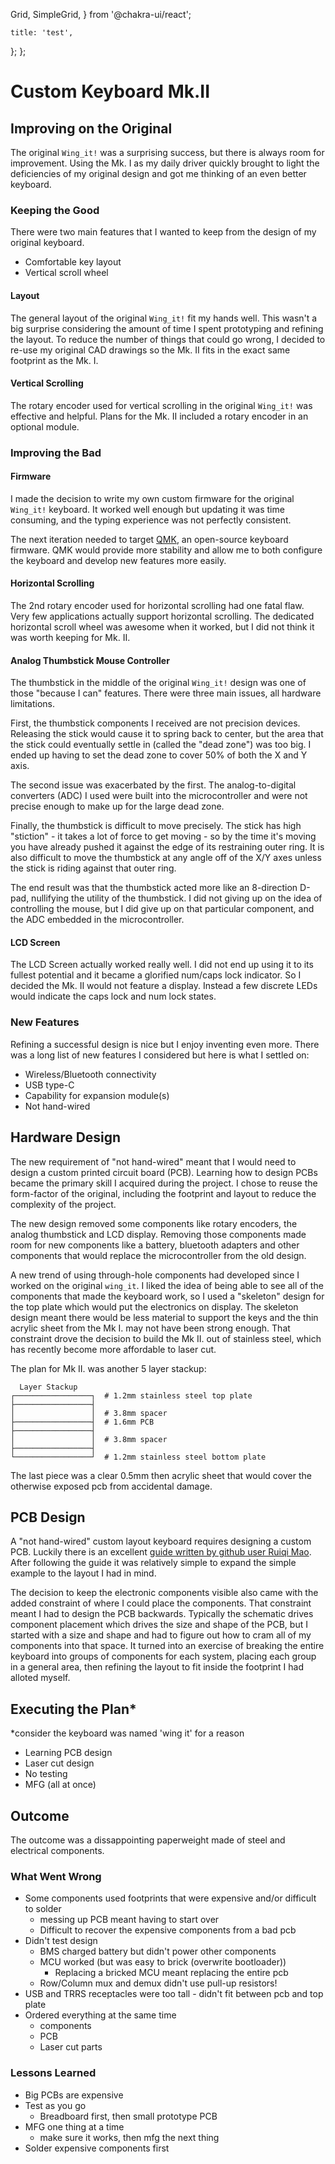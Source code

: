  Grid,
  SimpleGrid,
} from '@chakra-ui/react';

    title: 'test',
};
};



# Custom Keyboard Mk.II
## Improving on the Original


The original `Wing_it!` was a surprising success, but there is always room for
improvement. Using the Mk. I as my daily driver quickly brought to light the deficiencies of
my original design and got me thinking of an even better keyboard.


### Keeping the Good

There were two main features that I wanted to keep from the design of my original keyboard.

- Comfortable key layout
- Vertical scroll wheel

#### Layout

The general layout of the original `Wing_it!` fit my hands well. This wasn't
a big surprise considering the amount of time I spent prototyping and refining the layout.
To reduce the number of things that could go wrong, I decided to re-use my original CAD
drawings so the Mk. II fits in the exact same footprint as the Mk. I.


#### Vertical Scrolling

The rotary encoder used for vertical scrolling in the original `Wing_it!` was
effective and helpful. Plans for the Mk. II included a rotary encoder in an optional module.


### Improving the Bad

#### Firmware

I made the decision to write my own custom firmware for the original `Wing_it!` keyboard.
It worked well enough but updating it was time consuming, and the typing experience was not
perfectly consistent.


The next iteration needed to target [QMK](https://github.com/qmk/qmk_firmware),
an open-source keyboard firmware. QMK would provide more stability and allow me to both
configure the keyboard and develop new features more easily.


#### Horizontal Scrolling

The 2nd rotary encoder used for horizontal scrolling had one fatal flaw. Very few
applications actually support horizontal scrolling. The dedicated horizontal scroll wheel
was awesome when it worked, but I did not think it was worth keeping for Mk. II.


#### Analog Thumbstick Mouse Controller

The thumbstick in the middle of the original `Wing_it!` design was one of those
"because I can" features. There were three main issues, all hardware limitations.


First, the thumbstick components I received are not precision devices. Releasing the stick
would cause it to spring back to center, but the area that the stick could eventually settle
in (called the "dead zone") was too big. I ended up having to set the dead zone to
cover 50% of both the X and Y axis.


The second issue was exacerbated by the first. The analog-to-digital converters (ADC) I used
were built into the microcontroller and were not precise enough to make up for the large
dead zone.


Finally, the thumbstick is difficult to move precisely. The stick has high "stiction" - it
takes a lot of force to get moving - so by the time it's moving you have already pushed
it against the edge of its restraining outer ring. It is also difficult to move the
thumbstick at any angle off of the X/Y axes unless the stick is riding against that outer
ring.


The end result was that the thumbstick acted more like an 8-direction D-pad, nullifying the
utility of the thumbstick. I did not giving up on the idea of controlling the mouse, but I
did give up on that particular component, and the ADC embedded in the microcontroller.


#### LCD Screen

The LCD Screen actually worked really well. I did not end up using it to its fullest
potential and it became a glorified num/caps lock indicator. So I decided the Mk. II would
not feature a display. Instead a few discrete LEDs would indicate the caps lock and num lock
states.


### New Features

Refining a successful design is nice but I enjoy inventing even more. There was a long list
of new features I considered but here is what I settled on:

- Wireless/Bluetooth connectivity
- USB type-C
- Capability for expansion module(s)
- Not hand-wired

## Hardware Design

The new requirement of "not hand-wired" meant that I would need to design a custom printed
circuit board (PCB). Learning how to design PCBs became the primary skill I acquired during
the project. I chose to reuse the form-factor of the original, including the footprint and layout
to reduce the complexity of the project.


The new design removed some components like rotary encoders, the analog thumbstick and LCD display.
Removing those components made room for new components like a battery, bluetooth adapters and
other components that would replace the microcontroller from the old design.


A new trend of using through-hole components had developed since I worked on the original
`wing_it`. I liked the idea of being able to see all of the components that made
the keyboard work, so I used a "skeleton" design for the top plate which would put the
electronics on display. The skeleton design meant there would be less material to support
the keys and the thin acrylic sheet from the Mk I. may not have been strong enough. That
constraint drove the decision to build the Mk II. out of stainless steel, which has recently
become more affordable to laser cut.


<Grid gridTemplateColumns="1fr auto" columnGap={4}>
<div>
    The plan for Mk II. was another 5 layer stackup:
</div>

```
  Layer Stackup
┌─────────────────┐  # 1.2mm stainless steel top plate
├─────────────────┤ 
│                 │  # 3.8mm spacer
├─────────────────┤  # 1.6mm PCB
├─────────────────┤
│                 │  # 3.8mm spacer
├─────────────────┤
└─────────────────┘  # 1.2mm stainless steel bottom plate
```

</Grid>


The last piece was a clear 0.5mm then acrylic sheet that would cover the otherwise exposed
pcb from accidental damage.


## PCB Design

A "not hand-wired" custom layout keyboard requires designing a custom PCB. Luckily there is an
excellent [guide written by github user Ruiqi Mao](https://github.com/ruiqimao/keyboard-pcb-guide).
After following the guide it was relatively simple to expand the simple example to the layout I had in mind.


The decision to keep the electronic components visible also came with the added constraint
of where I could place the components. That constraint meant I had to design the PCB
backwards. Typically the schematic drives component placement which drives the size and
shape of the PCB, but I started with a size and shape and had to figure out how to cram all
of my components into that space. It turned into an exercise of breaking the entire keyboard
into groups of components for each system, placing each group in a general area, then
refining the layout to fit inside the footprint I had alloted myself.


## Executing the Plan*
<Text as="sup">*consider the keyboard was named 'wing it' for a reason</Text>

- Learning PCB design
- Laser cut design
- No testing
- MFG (all at once)


## Outcome

The outcome was a dissappointing paperweight made of steel and electrical components.

### What Went Wrong

- Some components used footprints that were expensive and/or difficult to solder
    - messing up PCB meant having to start over
    - Difficult to recover the expensive components from a bad pcb
- Didn't test design
    - BMS charged battery but didn't power other components
    - MCU worked (but was easy to brick (overwrite bootloader))
        - Replacing a bricked MCU meant replacing the entire pcb
    - Row/Column mux and demux didn't use pull-up resistors!
- USB and TRRS receptacles were too tall - didn't fit between pcb and top plate
- Ordered everything at the same time
    - components
    - PCB
    - Laser cut parts

### Lessons Learned

- Big PCBs are expensive
- Test as you go
    - Breadboard first, then small prototype PCB
- MFG one thing at a time
    - make sure it works, then mfg the next thing
- Solder expensive components first
